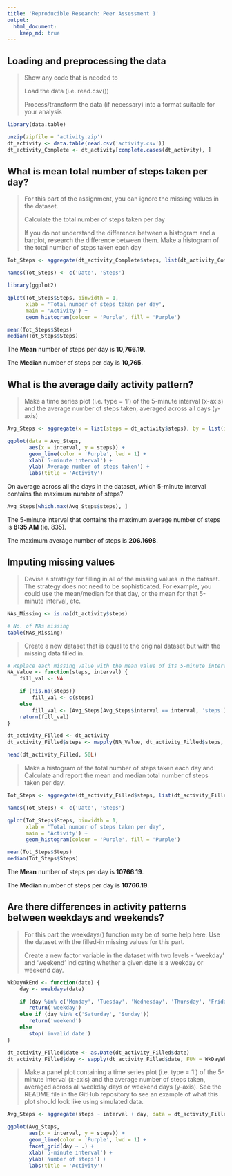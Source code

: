 ```yaml
---
title: 'Reproducible Research: Peer Assessment 1'
output: 
  html_document:
    keep_md: true
---
```


## Loading and preprocessing the data

> Show any code that is needed to
>
> Load the data (i.e. read.csv())
>
> Process/transform the data (if necessary) into a format suitable for your analysis

```r
library(data.table)

unzip(zipfile = 'activity.zip')
dt_activity <- data.table(read.csv('activity.csv'))
dt_activity_Complete <- dt_activity[complete.cases(dt_activity), ]
```

## What is mean total number of steps taken per day?

> For this part of the assignment, you can ignore the missing values in the dataset.
> 
> Calculate the total number of steps taken per day
> 
> If you do not understand the difference between a histogram and a barplot, research the difference between them. Make a histogram of the total number of steps taken each day

```r
Tot_Steps <- aggregate(dt_activity_Complete$steps, list(dt_activity_Complete$date), FUN = sum)

names(Tot_Steps) <- c('Date', 'Steps')

library(ggplot2)

qplot(Tot_Steps$Steps, binwidth = 1,
      xlab = 'Total number of steps taken per day',
      main = 'Activity') +
      geom_histogram(colour = 'Purple', fill = 'Purple')

mean(Tot_Steps$Steps)
median(Tot_Steps$Steps)
```

The **Mean** number of steps per day is **10,766.19**.

The **Median** number of steps per day is **10,765**.

## What is the average daily activity pattern?

> Make a time series plot (i.e. type = 'l') of the 5-minute interval (x-axis) and the average number of steps taken, averaged across all days (y-axis)

```r
Avg_Steps <- aggregate(x = list(steps = dt_activity$steps), by = list(interval = dt_activity$interval), FUN = mean, na.rm = TRUE)

ggplot(data = Avg_Steps,
       aes(x = interval, y = steps)) +
       geom_line(color = 'Purple', lwd = 1) +
       xlab('5-minute interval') +
       ylab('Average number of steps taken') + 
       labs(title = 'Activity')
```

On average across all the days in the dataset, which 5-minute interval contains the maximum number of steps?

```r
Avg_Steps[which.max(Avg_Steps$steps), ]
```

The 5-minute interval that contains the maximum average number of steps is **8:35 AM** (ie. 835).

The maximum average number of steps is **206.1698**.

## Imputing missing values

> Devise a strategy for filling in all of the missing values in the dataset. The strategy does not need to be sophisticated. For example, you could use the mean/median for that day, or the mean for that 5-minute interval, etc.

```r
NAs_Missing <- is.na(dt_activity$steps)

# No. of NAs missing
table(NAs_Missing)
```

> Create a new dataset that is equal to the original dataset but with the missing data filled in.

```r
# Replace each missing value with the mean value of its 5-minute interval
NA_Value <- function(steps, interval) {
    fill_val <- NA

    if (!is.na(steps))
        fill_val <- c(steps)
    else
        fill_val <- (Avg_Steps[Avg_Steps$interval == interval, 'steps'])
    return(fill_val)
}

dt_activity_Filled <- dt_activity
dt_activity_Filled$steps <- mapply(NA_Value, dt_activity_Filled$steps, dt_activity_Filled$interval)

head(dt_activity_Filled, 50L)
```

> Make a histogram of the total number of steps taken each day and Calculate and report the mean and median total number of steps taken per day.

```r
Tot_Steps <- aggregate(dt_activity_Filled$steps, list(dt_activity_Filled$date), FUN = sum)

names(Tot_Steps) <- c('Date', 'Steps')

qplot(Tot_Steps$Steps, binwidth = 1,
      xlab = 'Total number of steps taken per day',
      main = 'Activity') +
      geom_histogram(colour = 'Purple', fill = 'Purple')

mean(Tot_Steps$Steps)
median(Tot_Steps$Steps)
```

The **Mean** number of steps per day is **10766.19**.

The **Median** number of steps per day is **10766.19**.

## Are there differences in activity patterns between weekdays and weekends?

> For this part the weekdays() function may be of some help here. Use the dataset with the filled-in missing values for this part.
>
> Create a new factor variable in the dataset with two levels - 'weekday' and 'weekend' indicating whether a given date is a weekday or weekend day.

```r
WkDayWkEnd <- function(date) {
    day <- weekdays(date)

    if (day %in% c('Monday', 'Tuesday', 'Wednesday', 'Thursday', 'Friday'))
       return('weekday')
    else if (day %in% c('Saturday', 'Sunday'))
       return('weekend')
    else
       stop('invalid date')
}

dt_activity_Filled$date <- as.Date(dt_activity_Filled$date)
dt_activity_Filled$day <- sapply(dt_activity_Filled$date, FUN = WkDayWkEnd)
```

> Make a panel plot containing a time series plot (i.e. type = 'l') of the 5-minute interval (x-axis) and the average number of steps taken, averaged across all weekday days or weekend days (y-axis). See the README file in the GitHub repository to see an example of what this plot should look like using simulated data.

```r
Avg_Steps <- aggregate(steps ~ interval + day, data = dt_activity_Filled, mean)

ggplot(Avg_Steps,
       aes(x = interval, y = steps)) +
       geom_line(color = 'Purple', lwd = 1) +
       facet_grid(day ~ .) +
       xlab('5-minute interval') +
       ylab('Number of steps') +
       labs(title = 'Activity')
```
